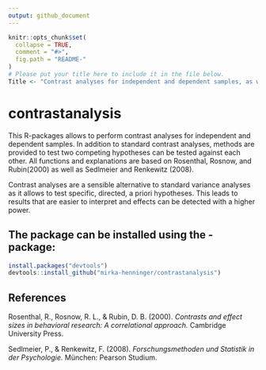 ```yaml
---
output: github_document
---
```


<!-- README.md is generated from README.Rmd. Please edit that file -->

```r
knitr::opts_chunk$set(
  collapse = TRUE,
  comment = "#>",
  fig.path = "README-"
)
# Please put your title here to include it in the file below. 
Title <- "Contrast analyses for independent and dependent samples, as well as tests for competing hypotheses"
```

# contrastanalysis

This R-packages allows to perform contrast analyses for independent and dependent samples. In addition to standard contrast analyses, methods are provided to test two competing hypotheses can be tested against each other. 
All functions and explanations are based on Rosenthal, Rosnow, and Rubin(2000) as well as  Sedlmeier and Renkewitz (2008). 

Contrast analyses are a sensible alternative to standard variance analyses as it allows to test specific, directed, a priori hypotheses. This leads to results that are easier to interpret and effects can be detected with a higher power. 

## The package can be installed using the <devtools>-package: 

```r
install.packages("devtools")
devtools::install_github("mirka-henninger/contrastanalysis")
```


## References
Rosenthal, R., Rosnow, R. L., \& Rubin, D. B. (2000). *Contrasts and effect sizes in behavioral research: A correlational approach.* Cambridge University Press.

Sedlmeier, P., \& Renkewitz, F. (2008). *Forschungsmethoden und Statistik in der Psychologie.* München: Pearson Studium.

<!-- This repository contains the data and code for our paper:

> Authors, (YYYY). _`r Title`_. Name of journal/book <https://doi.org/xxx/xxx>

Our pre-print is online here:

> Authors, (YYYY). _`r Title`_. Name of journal/book, Accessed `r format(Sys.Date(), "%d %b %Y")`. Online at <https://doi.org/xxx/xxx> 


### How to cite

Please cite this compendium as:

> Authors, (`r format(Sys.Date(), "%Y")`). _Compendium of R code and data for `r Title`_. Accessed `r format(Sys.Date(), "%d %b %Y")`. Online at <https://doi.org/xxx/xxx>

### How to download or install

You can download the compendium as a zip from from this URL: </archive/master.zip>

Or you can install this compendium as an R package, contrastanalysis, from GitHub with:
### Licenses

**Text and figures :**  [CC-BY-4.0](http://creativecommons.org/licenses/by/4.0/)

**Code :** See the [DESCRIPTION](DESCRIPTION) file

**Data :** [CC-0](http://creativecommons.org/publicdomain/zero/1.0/) attribution requested in reuse

### Contributions

We welcome contributions from everyone. Before you get started, please see our [contributor guidelines](CONTRIBUTING.md). Please note that this project is released with a [Contributor Code of Conduct](CONDUCT.md). By participating in this project you agree to abide by its terms.-->

